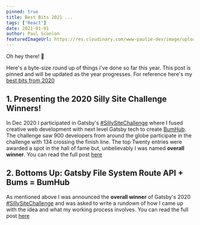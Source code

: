 ```yaml
---
pinned: true
title: Best Bits 2021 ...
tags: ['React']
date: 2021-01-01
author: Paul Scanlon
featuredImageUrl: https://res.cloudinary.com/www-paulie-dev/image/upload/v1611999972/paulie.dev/2021/best-bits/best-bits_qf0j3p.jpg
---
```


Oh hey there! 👋

Here's a byte-size round up of things i've done so far this year. This post is pinned and will be updated as the year
progresses. For reference here's my [best bits from 2020](/posts/2020/best-bits-2020/)

<Divider />

## 1. Presenting the 2020 Silly Site Challenge Winners!

In Dec 2020 I participated in Gatsby's
[#SillySiteChallenge](https://twitter.com/hashtag/SillySiteChallenge?src=hashtag_click&f=live) where I fused creative
web development with next level Gatsby tech to create [BumHub](https://bumhub.netlify.app/). The challenge saw 900
developers from around the globe participate in the challenge with 134 crossing the finish line. The top Twenty entries
were awarded a spot in the hall of fame but, unbelievably I was named **overall winner**. You can read the full post
[here](https://gatsbyjs.com/blog/2020-silly-site-top-20)

## 2. Bottoms Up: Gatsby File System Route API + Bums = BumHub

As mentioned above I was announced the **overall winner** of Gatsby's 2020
[#SillySiteChallenge](https://twitter.com/hashtag/SillySiteChallenge?src=hashtag_click&f=live) and was asked to write a
rundown of how I came up with the idea and what my working process involves. You can read the full post
[here](https://gatsbyjs.com/blog/bottoms-up-gatsby-file-system-route-api-bums-bumhub)
